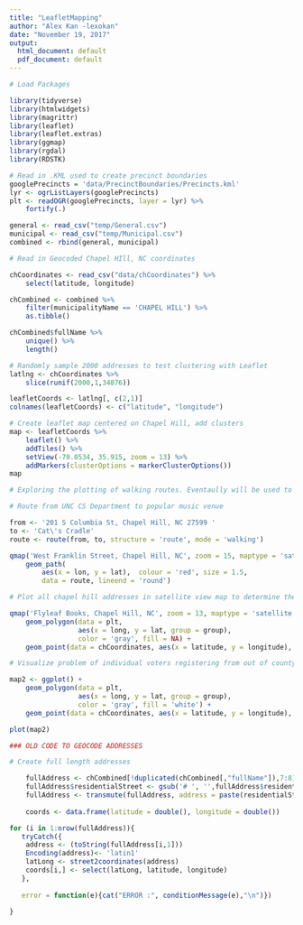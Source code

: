 ```yaml
---
title: "LeafletMapping"
author: "Alex Kan -lexokan"
date: "November 19, 2017"
output:
  html_document: default
  pdf_document: default
---
```


```r
# Load Packages

library(tidyverse)
library(htmlwidgets)
library(magrittr)
library(leaflet)
library(leaflet.extras)
library(ggmap)
library(rgdal)
library(RDSTK)
```

```r

# Read in .KML used to create precinct boundaries
googlePrecincts = 'data/PrecinctBoundaries/Precincts.kml'
lyr <- ogrListLayers(googlePrecincts)
plt <- readOGR(googlePrecincts, layer = lyr) %>% 
    fortify(.)

general <- read_csv("temp/General.csv")
municipal <- read_csv("temp/Municipal.csv")
combined <- rbind(general, municipal)

```

```r
# Read in Geocoded Chapel HIll, NC coordinates 

chCoordinates <- read_csv("data/chCoordinates") %>%
    select(latitude, longitude)

chCombined <- combined %>%
    filter(municipalityName == 'CHAPEL HILL') %>%
    as.tibble()

chCombined$fullName %>% 
    unique() %>%
    length()
```

```r
# Randomly sample 2000 addresses to test clustering with Leaflet
latlng <- chCoordinates %>% 
    slice(runif(2000,1,34876))

leafletCoords <- latlng[, c(2,1)]
colnames(leafletCoords) <- c("latitude", "longitude")

# Create leaflet map centered on Chapel Hill, add clusters 
map <- leafletCoords %>% 
    leaflet() %>%
    addTiles() %>%
    setView(-79.0534, 35.915, zoom = 13) %>%
    addMarkers(clusterOptions = markerClusterOptions())
map

```

```r
# Exploring the plotting of walking routes. Eventaully will be used to plot the route from a person's home to the nearest polling place or site for public transport.

# Route from UNC CS Department to popular music venue 

from <- '201 S Columbia St, Chapel Hill, NC 27599 '
to <- 'Cat\'s Cradle'
route <- route(from, to, structure = 'route', mode = 'walking')

qmap('West Franklin Street, Chapel Hill, NC', zoom = 15, maptype = 'satellite') +
    geom_path(
        aes(x = lon, y = lat),  colour = 'red', size = 1.5,
        data = route, lineend = 'round')

```

```r
# Plot all chapel hill addresses in satellite view map to determine the distribution of voters

qmap('Flyleaf Books, Chapel Hill, NC', zoom = 13, maptype = 'satellite')+
    geom_polygon(data = plt,
                 aes(x = long, y = lat, group = group),
                 color = 'gray', fill = NA) +
    geom_point(data = chCoordinates, aes(x = latitude, y = longitude), color = 'red',size = 1.5, alpha = .3)

```

```r
# Visualize problem of individual voters registering from out of county (mostly Durham, Chatham, and Wake counties) 

map2 <- ggplot() + 
    geom_polygon(data = plt,
                 aes(x = long, y = lat, group = group),
                 color = 'gray', fill = 'white') +
    geom_point(data = chCoordinates, aes(x = latitude, y = longitude), color = 'red',size = 2, alpha = .5)

plot(map2)
```


```r
### OLD CODE TO GEOCODE ADDRESSES 

# Create full length addresses

    fullAddress <- chCombined[!duplicated(chCombined[,"fullName"]),7:8]
    fullAddress$residentialStreet <- gsub('# ', '',fullAddress$residentialStreet)
    fullAddress <- transmute(fullAddress, address = paste(residentialStreet, residentialCity))
    
    coords <- data.frame(latitude = double(), longitude = double())

for (i in 1:nrow(fullAddress)){
   tryCatch({
    address <- (toString(fullAddress[i,1])) 
    Encoding(address)<- 'latin1'
    latLong <- street2coordinates(address)
    coords[i,] <- select(latLong, latitude, longitude)
   },
   
   error = function(e){cat("ERROR :", conditionMessage(e),"\n")})
  
}

```

